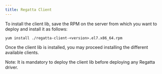 ---
title: Regatta Client
---

To install the client lib, save the RPM on the server from which you want to deploy and install it as follows:

```
yum install ./regatta-client-<version>.el7.x86_64.rpm
```

Once the client lib is installed, you may proceed installing the different available clients.

<Note> Note: It is mandatory to deploy the client lib before deploying any Regatta driver. </Note>